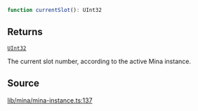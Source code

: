 ```ts
function currentSlot(): UInt32
```

## Returns

[`UInt32`](../../../classes/UInt32.mdx)

The current slot number, according to the active Mina instance.

## Source

[lib/mina/mina-instance.ts:137](https://github.com/o1-labs/o1js/blob/081e48fe103a96db7083cdaea72a409cca3182c3/src/lib/mina/mina-instance.ts#L137)
